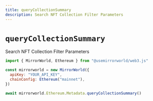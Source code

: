 ```yaml
---
title: queryCollectionSummary
description: Search NFT Collection Filter Parameters
---
```


# `queryCollectionSummary`

Search NFT Collection Filter Parameters

```js
import { MirrorWorld, Ethereum } from "@usemirrorworld/web3.js"

const mirrorworld = new MirrorWorld({
  apiKey: "YOUR_API_KEY",
  chainConfig: Ethereum("mainnet"),
})

await mirrorworld.Ethereum.Metadata.queryCollectionSummary()
```
